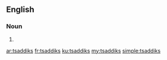 ==English==

===Noun===
{{head|en|plural}}

# {{plural of|tsaddik|lang=en|nocat=1}}

[[ar:tsaddiks]]
[[fr:tsaddiks]]
[[ku:tsaddiks]]
[[my:tsaddiks]]
[[simple:tsaddiks]]